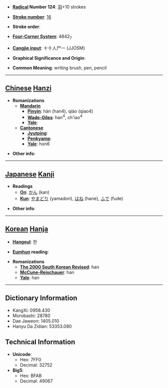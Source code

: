 * '''[[Wiktionary:Chinese radical index| Radical]] Number 124''': [[Wiktionary:Chinese radical index 羽|羽]]+10 strokes

* '''[[Wiktionary:Chinese total strokes index|Stroke number]]''': [[Wiktionary:Chinese total strokes index 16|16]]

* '''Stroke order''': 

* '''[[Wiktionary:Chinese four corner index|Four-Corner System]]''': 4842<sub>7</sub>

* '''[[Wiktionary:Chinese Cangjie index|Cangjie input]]''': 十十人尸一 (JJOSM)

* '''Graphical Significance and Origin''': 

* '''Common Meaning''': writing brush, pen, pencil

----

== [[Chinese]] [[Hanzi]] ==

* '''Romanizations'''
** '''[[Mandarin]]'''
*** '''[[Pinyin]]''': hàn (han4), qiào (qiao4)
*** '''[[Wade-Giles]]''': han<sup>4</sup>, ch'iao<sup>4</sup>
*** '''[[Yale]]''': 
** '''[[Cantonese]]'''
*** '''[[Jyutping]]''':
*** '''[[Penkyamp]]''': 
*** '''[[Yale]]''': hon6

* '''Other info''': 

----

== [[Japanese]] [[Kanji]] ==

* '''Readings'''
** '''[[On]]''': [[かん]] (kan)
** '''[[Kun]]''': [[やまどり]] (yamadori), [[はね]] (hane), [[ふで]] (fude)

* '''Other info''':  

----

== [[Korean]] [[Hanja]] ==

* '''[[Hangeul]]''': 한

* '''[[Eumhun]] reading''': 

* '''Romanizations'''
** '''[[The 2000 South Korean Revised Romanization|The 2000 South Korean Revised]]''': han
** '''[[McCune-Reischauer]]''': han
** '''[[Yale]]''': han

----

== Dictionary Information ==

* KangXi: 0958.430
* Morobashi: 28780
* Dae Jaweon: 1405.010
* Hanyu Da Zidian: 53353.080

== Technical Information ==

* '''Unicode''':
** Hex: 7FF0
** Decimal: 32752
* '''Big5''':
** Hex: BFAB
** Decimal: 49067
